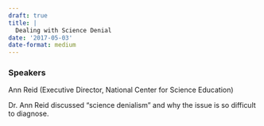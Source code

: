 ```yaml
---
draft: true 
title: |
  Dealing with Science Denial
date: '2017-05-03'
date-format: medium 
---
```



### Speakers  
Ann Reid (Executive Director, National Center for Science Education)

Dr. Ann Reid discussed “science denialism ” and why the issue is so difficult to diagnose.


